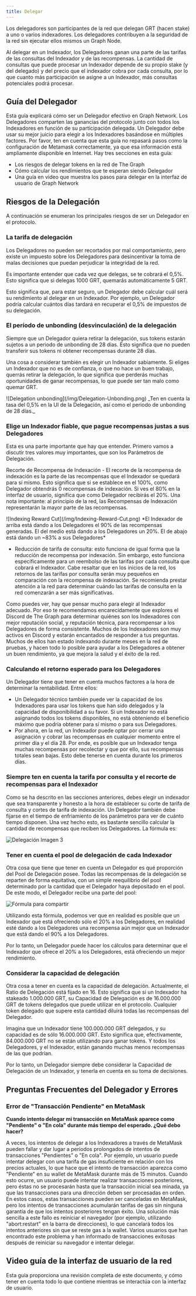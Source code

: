 ```yaml
---
title: Delegar
---
```


Los delegadores son participantes de la red que delegan GRT (hacen stake) a uno o varios indexadores. Los delegadores contribuyen a la seguridad de la red sin ejecutar ellos mismos un Graph Node.

Al delegar en un Indexador, los Delegadores ganan una parte de las tarifas de las consultas del Indexador y de las recompensas. La cantidad de consultas que puede procesar un Indexador depende de su propio stake (y del delegado) y del precio que el indexador cobra por cada consulta, por lo que cuanto más participación se asigne a un Indexador, más consultas potenciales podrá procesar.

## Guía del Delegador

Esta guía explicará cómo ser un Delegador efectivo en Graph Network. Los Delegadores comparten las ganancias del protocolo junto con todos los Indexadores en función de su participación delegada. Un Delegador debe usar su mejor juicio para elegir a los Indexadores basándose en múltiples factores. Por favor, ten en cuenta que esta guía no repasará pasos como la configuración de Metamask correctamente, ya que esa información está ampliamente disponible en Internet. Hay tres secciones en esta guía:

- Los riesgos de delegar tokens en la red de The Graph
- Cómo calcular los rendimientos que te esperan siendo Delegador
- Una guía en video que muestra los pasos para delegar en la interfaz de usuario de Graph Network

## Riesgos de la Delegación

A continuación se enumeran los principales riesgos de ser un Delegador en el protocolo.

### La tarifa de delegación

Los Delegadores no pueden ser recortados por mal comportamiento, pero existe un impuesto sobre los Delegadores para desincentivar la toma de malas decisiones que puedan perjudicar la integridad de la red.

Es importante entender que cada vez que delegas, se te cobrará el 0,5%. Esto significa que si delegas 1000 GRT, quemarás automáticamente 5 GRT.

Esto significa que, para estar seguro, un Delegador debe calcular cuál será su rendimiento al delegar en un Indexador. Por ejemplo, un Delegador podría calcular cuántos días tardará en recuperar el 0,5% de impuestos de su delegación.

### El período de unbonding (desvinculación) de la delegación

Siempre que un Delegador quiera retirar la delegación, sus tokens estarán sujetos a un periodo de unbonding de 28 días. Esto significa que no pueden transferir sus tokens ni obtener recompensas durante 28 días.

Una cosa a considerar también es elegir un Indexador sabiamente. Si eliges un Indexador que no es de confianza, o que no hace un buen trabajo, querrás retirar la delegación, lo que significa que perderás muchas oportunidades de ganar recompensas, lo que puede ser tan malo como quemar GRT.

<div sx={{ mx: 'auto', maxWidth: '400px' }}>
  ![Delegation unbonding](/img/Delegation-Unbonding.png) _Ten en cuenta la tasa del 0,5% en la UI de la Delegación, así
  como el periodo de unbonding de 28 días._
</div>

### Elige un Indexador fiable, que pague recompensas justas a sus Delegadores

Esta es una parte importante que hay que entender. Primero vamos a discutir tres valores muy importantes, que son los Parámetros de Delegación.

Recorte de Recompensa de Indexación - El recorte de la recompensa de indexación es la parte de las recompensas que el Indexador se quedará para sí mismo. Esto significa que si se establece en el 100%, como Delegador obtendrás 0 recompensas de indexación. Si ves el 80% en la interfaz de usuario, significa que como Delegador recibirás el 20%. Una nota importante: al principio de la red, las Recompensas de Indexación representarán la mayor parte de las recompensas.

<div sx={{ mx: 'auto', maxWidth: '700px' }}>
  ![Indexing Reward Cut](/img/Indexing-Reward-Cut.png) *El Indexador de arriba está dando a los Delegadores el 90% de
  las recompensas generadas. El del medio está dando a los Delegadores un 20%. El de abajo está dando un ~83% a sus
  Delegadores*
</div>

- Reducción de tarifa de consulta: esto funciona de igual forma que la reducción de recompensa por indexación. Sin embargo, esto funciona específicamente para un reembolso de las tarifas por cada consulta que cobrará el Indexador. Cabe resaltar que en los inicios de la red, los retornos de las tarifas por consulta serán muy pequeños en comparación con la recompensa de indexación. Se recomienda prestar atención a la red para determinar cuándo las tarifas de consulta en la red comenzarán a ser más significativas.

Como puedes ver, hay que pensar mucho para elegir al Indexador adecuado. Por eso te recomendamos encarecidamente que explores el Discord de The Graph para determinar quiénes son los Indexadores con mejor reputación social, y reputación técnica, para recompensar a los Delegadores de forma consistente. Muchos de los Indexadores son muy activos en Discord y estarán encantados de responder a tus preguntas. Muchos de ellos han estado indexando durante meses en la red de pruebas, y hacen todo lo posible para ayudar a los Delegadores a obtener un buen rendimiento, ya que mejora la salud y el éxito de la red.

### Calculando el retorno esperado para los Delegadores

Un Delegador tiene que tener en cuenta muchos factores a la hora de determinar la rentabilidad. Entre ellos:

- Un Delegador técnico también puede ver la capacidad de los Indexadores para usar los tokens que han sido delegados y la capacidad de disponibilidad a su favor. Si un Indexador no está asignando todos los tokens disponibles, no está obteniendo el beneficio máximo que podría obtener para sí mismo o para sus Delegadores.
- Por ahora, en la red, un Indexador puede optar por cerrar una asignación y cobrar las recompensas en cualquier momento entre el primer día y el día 28. Por ende, es posible que un Indexador tenga muchas recompensas por recolectar y que por ello, sus recompensas totales sean bajas. Esto debe tenerse en cuenta durante los primeros días.

### Siempre ten en cuenta la tarifa por consulta y el recorte de recompensas para el Indexador

Como se ha descrito en las secciones anteriores, debes elegir un indexador que sea transparente y honesto a la hora de establecer su corte de tarifa de consulta y cortes de tarifa de indexación. Un Delegador también debe fijarse en el tiempo de enfriamiento de los parámetros para ver de cuánto tiempo disponen. Una vez hecho esto, es bastante sencillo calcular la cantidad de recompensas que reciben los Delegadores. La fórmula es:

![Delegación Imagen 3](/img/Delegation-Reward-Formula.png)

### Tener en cuenta el pool de delegación de cada Indexador

Otra cosa que tiene que tener en cuenta un Delegador es qué proporción del Pool de Delegación posee. Todas las recompensas de la delegación se reparten de forma equitativa, con un simple reequilibrio del pool determinado por la cantidad que el Delegador haya depositado en el pool. De este modo, el Delegador recibe una parte del pool:

![Fórmula para compartir](/img/Share-Forumla.png)

Utilizando esta fórmula, podemos ver que en realidad es posible que un Indexador que está ofreciendo sólo el 20% a los Delegadores, en realidad esté dando a los Delegadores una recompensa aún mejor que un Indexador que está dando el 90% a los Delegadores.

Por lo tanto, un Delegador puede hacer los cálculos para determinar que el Indexador que ofrece el 20% a los Delegadores, está ofreciendo un mejor rendimiento.

### Considerar la capacidad de delegación

Otra cosa a tener en cuenta es la capacidad de delegación. Actualmente, el Ratio de Delegación está fijado en 16. Esto significa que si un Indexador ha stakeado 1.000.000 GRT, su Capacidad de Delegación es de 16.000.000 GRT de tokens delegados que puede utilizar en el protocolo. Cualquier token delegado que supere esta cantidad diluirá todas las recompensas del Delegador.

Imagina que un Indexador tiene 100.000.000 GRT delegados, y su capacidad es de sólo 16.000.000 GRT. Esto significa que, efectivamente, 84.000.000 GRT no se están utilizando para ganar tokens. Y todos los Delegadores, y el Indexador, están ganando muchas menos recompensas de las que podrían.

Por lo tanto, un Delegador siempre debe considerar la Capacidad de Delegación de un Indexador, y tenerla en cuenta en su toma de decisiones.

## Preguntas Frecuentes del Delegador y Errores

### Error de "Transacción Pendiente" en MetaMask

**Cuando intento delegar mi transacción en MetaMask aparece como "Pendiente" o "En cola" durante más tiempo del esperado. ¿Qué debo hacer?**

A veces, los intentos de delegar a los Indexadores a través de MetaMask pueden fallar y dar lugar a períodos prolongados de intentos de transacciones "Pendientes" o "En cola". Por ejemplo, un usuario puede intentar delegar con una tarifa de gas insuficiente en relación con los precios actuales, lo que hace que el intento de transacción aparezca como "Pendiente" en su wallet de MetaMask durante más de 15 minutos. Cuando esto ocurre, un usuario puede intentar realizar transacciones posteriores, pero éstas no se procesarán hasta que la transacción inicial sea minada, ya que las transacciones para una dirección deben ser procesadas en orden. En estos casos, estas transacciones pueden ser canceladas en MetaMask, pero los intentos de transacciones acumularán tarifas de gas sin ninguna garantía de que los intentos posteriores tengan éxito. Una solución más sencilla a este fallo es reiniciar el navegador (por ejemplo, utilizando "abort:restart" en la barra de direcciones), lo que cancelará todos los intentos anteriores sin que se reste gas a la wallet. Varios usuarios que han encontrado este problema y han informado de transacciones exitosas después de reiniciar su navegador e intentar delegar.

## Video guía de la interfaz de usuario de la red

Esta guía proporciona una revisión completa de este documento, y cómo tener en cuenta todo lo que contiene mientras se interactúa con la interfaz de usuario.

<VideoEmbed youtube="2G7S2gdURdc" />
